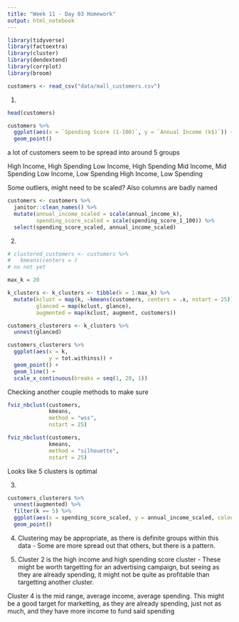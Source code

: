 ```yaml
---
title: "Week 11 - Day 03 Homework"
output: html_notebook
---
```


```r
library(tidyverse)
library(factoextra)
library(cluster)
library(dendextend)
library(corrplot)
library(broom)

customers <- read_csv("data/mall_customers.csv")
```

1.
```r
head(customers)
```
```r
customers %>% 
  ggplot(aes(x = `Spending Score (1-100)`, y = `Annual Income (k$)`)) +
  geom_point()
```
 a lot of customers seem to be spread into around 5 groups
 
 High Income, High Spending
 Low Income, High Spending
 Mid Income, Mid Spending
 Low Income, Low Spending
 High Income, Low Spending
 
Some outliers, might need to be scaled?
Also columns are badly named

```r
customers <- customers %>% 
  janitor::clean_names() %>% 
  mutate(annual_income_scaled = scale(annual_income_k),
         spending_score_scaled = scale(spending_score_1_100)) %>% 
  select(spending_score_scaled, annual_income_scaled)
```

2.
```r
# clustered_customers <- customers %>% 
#   kmeans(centers = )
# no not yet
```

```r
max_k = 20

k_clusters <- k_clusters <- tibble(k = 1:max_k) %>% 
  mutate(kclust = map(k, ~kmeans(customers, centers = .x, nstart = 25)),
         glanced = map(kclust, glance),
         augmented = map(kclust, augment, customers))

customers_clusterers <- k_clusters %>% 
  unnest(glanced)
```

```r
customers_clusterers %>% 
  ggplot(aes(x = k,
             y = tot.withinss)) +
  geom_point() +
  geom_line() +
  scale_x_continuous(breaks = seq(1, 20, 1))
```
 Checking another couple methods to make sure
```r
fviz_nbclust(customers,
             kmeans,
             method = "wss",
             nstart = 25)

fviz_nbclust(customers,
             kmeans,
             method = "silhouette",
             nstart = 25)
```
 
Looks like 5 clusters is optimal

3.
```r
customers_clusterers %>% 
  unnest(augmented) %>% 
  filter(k == 5) %>% 
  ggplot(aes(x = spending_score_scaled, y = annual_income_scaled, colour = .cluster)) +
  geom_point()
```

4.
Clustering may be appropriate, as there is definite groups within this data - Some are more spread out that others, but there is a pattern.

5.
Cluster 2 is the high income and high spending score cluster - These might be worth targetting for an advertising campaign, but seeing as they are already spending, it might not be quite as profitable than targetting another cluster. 

Cluster 4 is the mid range, average income, average spending. This might be a good target for marketting, as they are already spending, just not as much, and they have more income to fund said spending